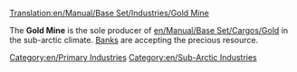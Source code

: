 [[Translation:en/Manual/Base Set/Industries/Gold Mine]]

{{en/Industries|image=en/Goldmine.png.png|name=Gold Mine
|climates=[[en/Manual/Climates]]
|accepts=Nothing
|produces=[[en/Manual/Base Set/Cargos/Gold]]
|notes=Not present in other [[en/Manual/Climates]]
}}

The '''Gold Mine''' is the sole producer of [[en/Manual/Base Set/Cargos/Gold]] in the sub-arctic climate. [[en/Manual/Base Set/Industries/Bank|Banks]] are accepting the precious resource.

{{en/Navbox Industries}}

[[Category:en/Primary Industries]]
[[Category:en/Sub-Arctic Industries]]